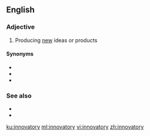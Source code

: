 ==English==

===Adjective===
{{en-adj}}

# Producing [[new]] ideas or products

====Synonyms====
* {{l|en|innovative}}
* {{l|en|inventive}}
* {{l|en|revolutionary}}

===See also===
* {{l|en|innovate}}
* {{l|en|innovation}}

[[ku:innovatory]]
[[ml:innovatory]]
[[vi:innovatory]]
[[zh:innovatory]]